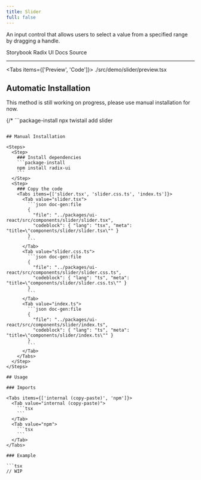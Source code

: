 ```yaml
---
title: Slider
full: false
---
```


An input control that allows users to select a value from a specified range by dragging a handle.

<Badges>
  <BadgeLink href="https://storybook.twistail.com/?path=/docs/base-components-slider--docs" external>
    Storybook
  </BadgeLink>
  <BadgeLink href="https://www.radix-ui.com/primitives/docs/components/slider#api-reference" external>
    Radix UI Docs
  </BadgeLink>
  <BadgeLink href="https://github.com/riipandi/twistail/tree/main/packages/ui-react/src/components/slider" external>
    Source
  </BadgeLink>
</Badges>

---


<Tabs items={['Preview', 'Code']}>
  <Tab value="Preview" className="rounded-b-xl flex min-h-44 flex-wrap items-center justify-center gap-4 py-20 not-prose">
    <Demo />
  </Tab>
  <Tab value="Code">
    <include cwd lang="tsx">./src/demo/slider/preview.tsx</include>
  </Tab>
</Tabs>

## Automatic Installation

<Callout type='warn'>
  This method is still working on progress, please use manual installation for now.
</Callout>

{/* ```package-install
npx twistail add slider
``` */}

## Manual Installation

<Steps>
  <Step>
    ### Install dependencies
    ```package-install
    npm install radix-ui
    ```
  </Step>
  <Step>
    ### Copy the code
    <Tabs items={['slider.tsx', 'slider.css.ts', 'index.ts']}>
      <Tab value="slider.tsx">
        ```json doc-gen:file
        {
          "file": "../packages/ui-react/src/components/slider/slider.tsx",
          "codeblock": { "lang": "tsx", "meta": "title=\"components/slider/slider.tsx\"" }
        }
        ```
      </Tab>
      <Tab value="slider.css.ts">
        ```json doc-gen:file
        {
          "file": "../packages/ui-react/src/components/slider/slider.css.ts",
          "codeblock": { "lang": "ts", "meta": "title=\"components/slider/slider.css.ts\"" }
        }
        ```
      </Tab>
      <Tab value="index.ts">
        ```json doc-gen:file
        {
          "file": "../packages/ui-react/src/components/slider/index.ts",
          "codeblock": { "lang": "ts", "meta": "title=\"components/slider/index.ts\"" }
        }
        ```
      </Tab>
    </Tabs>
  </Step>
</Steps>

## Usage

### Imports

<Tabs items={['internal (copy-paste)', 'npm']}>
  <Tab value="internal (copy-paste)">
    ```tsx
    ```
  </Tab>
  <Tab value="npm">
    ```tsx
    ```
  </Tab>
</Tabs>

### Example

```tsx
// WIP
```
